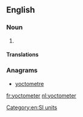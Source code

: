 ==English==

===Noun===
{{en-noun}}

# {{alternative spelling of|yoctometre|from=US}}

====Translations====
{{trans-see|yoctometre}}

===Anagrams===
* [[yoctometre#English|yoctometre]]

[[Category:en:SI units]]

[[fr:yoctometer]]
[[nl:yoctometer]]